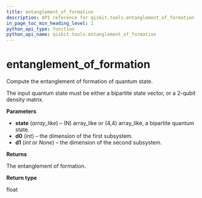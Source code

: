 ```yaml
---
title: entanglement_of_formation
description: API reference for qiskit.tools.entanglement_of_formation
in_page_toc_min_heading_level: 1
python_api_type: function
python_api_name: qiskit.tools.entanglement_of_formation
---
```


<span id="entanglement-of-formation" />

# entanglement\_of\_formation

<Function id="qiskit.tools.entanglement_of_formation" isDedicatedPage={true} github="https://github.com/qiskit/qiskit/tree/stable/0.14/qiskit/tools/qi/qi.py" signature="entanglement_of_formation(state, d0, d1=None)">
  Compute the entanglement of formation of quantum state.

  The input quantum state must be either a bipartite state vector, or a 2-qubit density matrix.

  **Parameters**

  *   **state** (*array\_like*) – (N) array\_like or (4,4) array\_like, a bipartite quantum state.
  *   **d0** (*int*) – the dimension of the first subsystem.
  *   **d1** (*int or None*) – the dimension of the second subsystem.

  **Returns**

  The entanglement of formation.

  **Return type**

  float
</Function>

